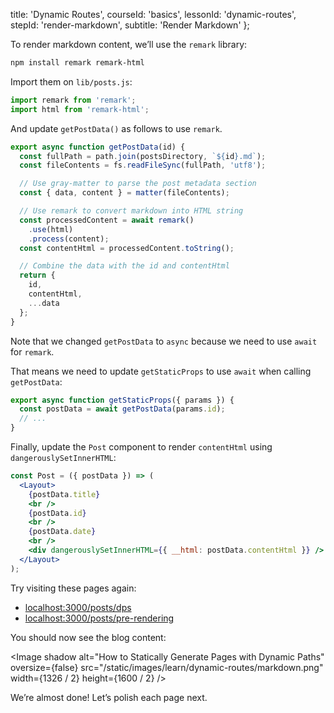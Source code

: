 
  title: 'Dynamic Routes',
  courseId: 'basics',
  lessonId: 'dynamic-routes',
  stepId: 'render-markdown',
  subtitle: 'Render Markdown'
};

To render markdown content, we’ll use the `remark` library:

```bash
npm install remark remark-html
```

Import them on `lib/posts.js`:

```js
import remark from 'remark';
import html from 'remark-html';
```

And update `getPostData()` as follows to use `remark`.

```js
export async function getPostData(id) {
  const fullPath = path.join(postsDirectory, `${id}.md`);
  const fileContents = fs.readFileSync(fullPath, 'utf8');

  // Use gray-matter to parse the post metadata section
  const { data, content } = matter(fileContents);

  // Use remark to convert markdown into HTML string
  const processedContent = await remark()
    .use(html)
    .process(content);
  const contentHtml = processedContent.toString();

  // Combine the data with the id and contentHtml
  return {
    id,
    contentHtml,
    ...data
  };
}
```

Note that we changed `getPostData` to `async` because we need to use `await` for `remark`.

That means we need to update `getStaticProps` to use `await` when calling `getPostData`:

```js
export async function getStaticProps({ params }) {
  const postData = await getPostData(params.id);
  // ...
}
```

Finally, update the `Post` component to render `contentHtml` using `dangerouslySetInnerHTML`:

```jsx
const Post = ({ postData }) => (
  <Layout>
    {postData.title}
    <br />
    {postData.id}
    <br />
    {postData.date}
    <br />
    <div dangerouslySetInnerHTML={{ __html: postData.contentHtml }} />
  </Layout>
);
```

Try visiting these pages again:

- [localhost:3000/posts/dps](http://localhost:3000/posts/dps)
- [localhost:3000/posts/pre-rendering](http://localhost:3000/posts/pre-rendering)

You should now see the blog content:

<Image
  shadow
  alt="How to Statically Generate Pages with Dynamic Paths"
  oversize={false}
  src="/static/images/learn/dynamic-routes/markdown.png"
  width={1326 / 2}
  height={1600 / 2}
/>

We’re almost done! Let’s polish each page next.

